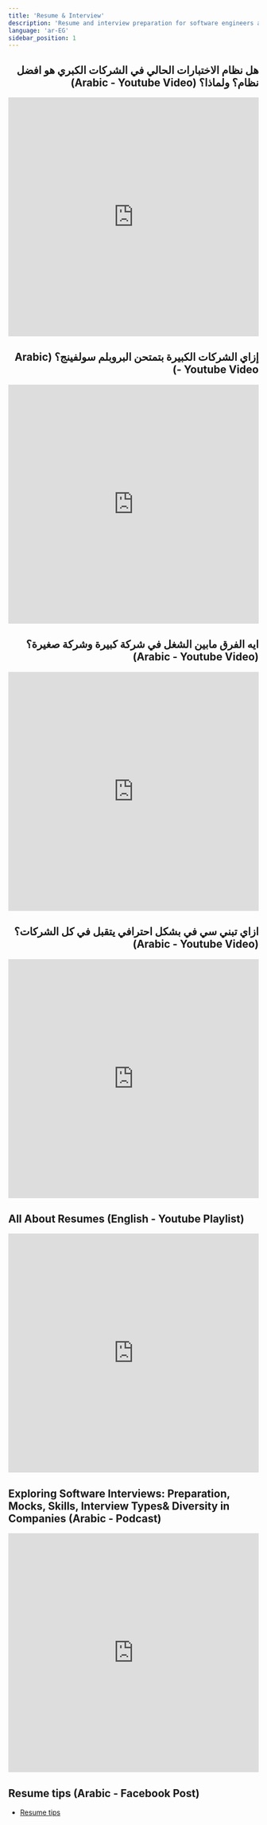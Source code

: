 ```yaml
---
title: 'Resume & Interview'
description: 'Resume and interview preparation for software engineers and computer science students.'
language: 'ar-EG'
sidebar_position: 1
---
```


<div dir="rtl">

## هل نظام الاختبارات الحالي في الشركات الكبري هو افضل نظام؟ ولماذا؟ (Arabic - Youtube Video)

<iframe
    width="100%"
    height="480"
    src="https://www.youtube.com/embed/6QJ0GJrVVaQ"
    title="هل نظام الاختبارات الحالي في الشركات الكبري هو افضل نظام؟ ولماذا؟"
    frameBorder="0"
    allow="accelerometer; autoplay; clipboard-write; encrypted-media; gyroscope; picture-in-picture; web-share"
    allowFullScreen
></iframe>

## إزاي الشركات الكبيرة بتمتحن البروبلم سولفينج؟ (Arabic - Youtube Video)

<iframe
    width="100%"
    height="480"
    src="https://www.youtube.com/embed/9IcseTKI-GE"
    title="إزاي الشركات الكبيرة بتمتحن البروبلم سولفينج؟"
    frameBorder="0"
    allow="accelerometer; autoplay; clipboard-write; encrypted-media; gyroscope; picture-in-picture; web-share"
    allowFullScreen
></iframe>

## ايه الفرق مابين الشغل في شركة كبيرة وشركة صغيرة؟ (Arabic - Youtube Video)

<iframe
    width="100%"
    height="480"
    src="https://www.youtube.com/embed/iXZBcNd9X7Y"
    title="ايه الفرق مابين الشغل في شركة كبيرة وشركة صغيرة؟"
    frameBorder="0"
    allow="accelerometer; autoplay; clipboard-write; encrypted-media; gyroscope; picture-in-picture; web-share"
    allowFullScreen
></iframe>

## ازاي تبني سي في بشكل احترافي يتقبل في كل الشركات؟ (Arabic - Youtube Video)

<iframe
    width="100%"
    height="480"
    src="https://www.youtube.com/embed/cUBEDoANvsQ"
    title="ازاي تبني سي في بشكل احترافي يتقبل في كل الشركات؟"
    frameBorder="0"
    allow="accelerometer; autoplay; clipboard-write; encrypted-media; gyroscope; picture-in-picture; web-share"
    allowFullScreen
></iframe>

</div>

## All About Resumes (English - Youtube Playlist)

<iframe
    width="100%"
    height="480"
    src="https://www.youtube.com/embed/videoseries?si=r2OnCIqm2NsSEtir&amp;list=PL6eafD4u4Fa6ErqZzlrs73YVCMwkQInL_"
    title="YouTube video player"
    frameborder="0"
    allow="accelerometer; autoplay; clipboard-write; encrypted-media; gyroscope; picture-in-picture; web-share"
    allowfullscreen
></iframe>

## Exploring Software Interviews: Preparation, Mocks, Skills, Interview Types& Diversity in Companies (Arabic - Podcast)

<iframe
    width="100%"
    height="480"
    src="https://www.youtube.com/embed/AYebTc9Zu4Q"
    title="Exploring Software Interviews: Preparation, Mocks, Skills, Interview Types&amp; Diversity in Companies"
    frameborder="0"
    allow="accelerometer; autoplay; clipboard-write; encrypted-media; gyroscope; picture-in-picture; web-share"
    allowfullscreen
></iframe>

## Resume tips (Arabic - Facebook Post)

- [Resume tips](https://www.facebook.com/ScholarshipsForEgyptians/posts/pfbid02r4nLRR79gxP3gTbzhbM1DnyatNzQZR29bcgdG51TyEzdJGPU5cWgoLDLSz3ZbmbJl)
